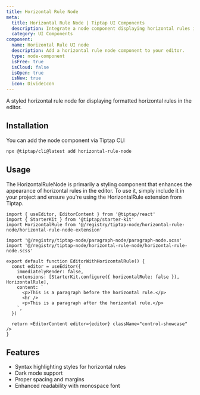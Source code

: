 ```yaml
---
title: Horizontal Rule Node
meta:
  title: Horizontal Rule Node | Tiptap UI Components
  description: Integrate a node component displaying horizontal rules in your Tiptap Editor. More in our docs!
  category: UI Components
component:
  name: Horizontal Rule UI node
  description: Add a horizontal rule node component to your editor.
  type: node-component
  isFree: true
  isCloud: false
  isOpen: true
  isNew: true
  icon: DivideIcon
---
```



A styled horizontal rule node for displaying formatted horizontal rules in the editor.

<CodeDemo isScrollable src="https://template.tiptap.dev/preview/tiptap-node/horizontal-rule-node" />

## Installation

You can add the node component via Tiptap CLI

```bash
npx @tiptap/cli@latest add horizontal-rule-node
```

## Usage

The HorizontalRuleNode is primarily a styling component that enhances the appearance of horizontal rules in the editor. To use it, simply include it in your project and ensure you're using the HorizontalRule extension from Tiptap.

```tsx
import { useEditor, EditorContent } from '@tiptap/react'
import { StarterKit } from '@tiptap/starter-kit'
import HorizontalRule from '@/registry/tiptap-node/horizontal-rule-node/horizontal-rule-node-extension'

import '@/registry/tiptap-node/paragraph-node/paragraph-node.scss'
import '@/registry/tiptap-node/horizontal-rule-node/horizontal-rule-node.scss'

export default function EditorWithHorizontalRule() {
  const editor = useEditor({
    immediatelyRender: false,
    extensions: [StarterKit.configure({ horizontalRule: false }), HorizontalRule],
    content: `
      <p>This is a paragraph before the horizontal rule.</p>
      <hr />
      <p>This is a paragraph after the horizontal rule.</p>
    `,
  })

  return <EditorContent editor={editor} className="control-showcase" />
}
```

## Features

- Syntax highlighting styles for horizontal rules
- Dark mode support
- Proper spacing and margins
- Enhanced readability with monospace font
